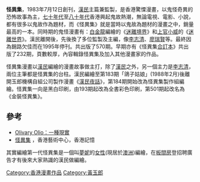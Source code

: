 {{no footnotes|time=2015-6-29}}
'''怪異集'''，1983年7月12日創刊，[[漢民|漢民]]主篇兼監製，是香港驚慄漫畫，以鬼怪奇異的恐怖故事為主，[[七十年代|七十年代]]至[[八十年代|八十年代]]香港興起鬼故熱潮，無論電視、電影、小說，都有很多以鬼故作為題材，而《怪異集》就是當時以鬼故為題材的漫畫之中，銷量最高的一本。同時期的鬼怪漫畫有：[[白金龍|白金龍]]編繪的《[[迷離境界|迷離境界]]》和[[上官小威|上官小威]]的《[[迷離世界_(漫畫)|迷離世界]]》。漢民離開後，先後換了多位監製及主編，像[[李志清|李志清]]、[[廖瑞賢|廖瑞賢]]等。最終因為銷路欠佳而在1995年停刊。共出版了570期。早期亦有《怪異集[[合訂本|合訂本]]》共出版了232期，頁數較厚，內容輯錄怪異集及加入其他漫畫家的作品。

怪異集漫畫以[[漢民|漢民]]編繪的漫畫故事做主打，除了[[漢民|漢民]]之外，另一個主力是[[李志清|李志清]]，兩位主筆都是怪異集的台柱。漢民編繪至第183期「鴿子姑娘」(1988年2月)後離開玉郎機構自組公司製作漫畫《[[漢民夜話|漢民夜話]]》，第184期開始改為怪異集製作組編繪。怪異集一向是黑白印刷，由193期起改為全書彩色印刷，第501期起改名為《金裝怪異集》。

== 參考 ==
*[http://olivaryolio.blogspot.com/2006_08_01_archive.html Olivary Olio：一種現實] {{Wayback|url=http://olivaryolio.blogspot.com/2006_08_01_archive.html |date=20190608152713 }}
*[http://www.hkmemory.org/comics/text/index.php?p=home&catId=195 怪異集] {{Wayback|url=http://www.hkmemory.org/comics/text/index.php?p=home&catId=195 |date=20160305082452 }}，香港藝術中心，香港記憶

[[Category:香港漫畫作品|Category:香港漫畫作品]]

其實編繪第一代怪異集是一個叫[[夢妮|夢妮]]的[[女性|女性]](現居於[[澳洲|澳洲]])編繪，在[[板間房|板間房]]登招聘廣告才有後來大家熟識的漢民做編繪。
[[Category:黃玉郎|Category:黃玉郎]]